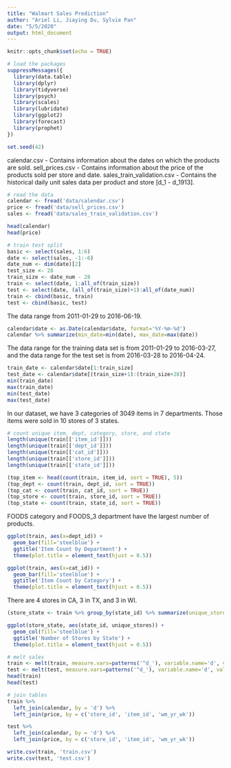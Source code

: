 ```yaml
---
title: "Walmart Sales Prediction"
author: "Ariel Li, Jiaying Du, Sylvie Pan"
date: "5/5/2020"
output: html_document
---
```


```r
knitr::opts_chunk$set(echo = TRUE)
```

```r
# load the packages
suppressMessages({
  library(data.table)
  library(dplyr)
  library(tidyverse)
  library(psych)
  library(scales)
  library(lubridate)
  library(ggplot2) 
  library(forecast) 
  library(prophet) 
})

set.seed(42)
```

calendar.csv - Contains information about the dates on which the products are sold.
sell_prices.csv - Contains information about the price of the products sold per store and date.
sales_train_validation.csv - Contains the historical daily unit sales data per product and store [d_1 - d_1913].

```r
# read the data
calendar <- fread('data/calendar.csv')
price <- fread('data/sell_prices.csv')
sales <- fread('data/sales_train_validation.csv')
```

```r
head(calendar)
head(price)
```

```r
# train test split
basic <- select(sales, 1:6)
date <- select(sales, -1:-6)
date_num <- dim(date)[2]
test_size <- 28
train_size <- date_num - 28
train <- select(date, 1:all_of(train_size))
test <- select(date, (all_of(train_size)+1):all_of(date_num))
train <- cbind(basic, train)
test <- cbind(basic, test)
```

The data range from 2011-01-29 to 2016-06-19.
```r
calendar$date <- as.Date(calendar$date, format='%Y-%m-%d')
calendar %>% summarize(min_date=min(date), max_date=max(date))
```

The data range for the training data set is from 2011-01-29 to 2016-03-27, and the data range for the test set is from 2016-03-28 to 2016-04-24.
```r
train_date <- calendar$date[1:train_size]
test_date <- calendar$date[(train_size+1):(train_size+28)]
min(train_date)
max(train_date)
min(test_date)
max(test_date)
```

In our dataset, we have 3 categories of 3049 items in 7 departments. Those items were sold in 10 stores of 3 states.
```r
# count unique item, dept, category, store, and state
length(unique(train[['item_id']]))
length(unique(train[['dept_id']]))
length(unique(train[['cat_id']]))
length(unique(train[['store_id']]))
length(unique(train[['state_id']]))
```

```r
(top_item <- head(count(train, item_id, sort = TRUE), 5))
(top_dept <- count(train, dept_id, sort = TRUE))
(top_cat <- count(train, cat_id, sort = TRUE))
(top_store <- count(train, store_id, sort = TRUE))
(top_state <- count(train, state_id, sort = TRUE))
```

FOODS category and FOODS_3 department have the largest number of products.
```r
ggplot(train, aes(x=dept_id)) +
  geom_bar(fill='steelblue') + 
  ggtitle('Item Count by Department') +
  theme(plot.title = element_text(hjust = 0.5))

ggplot(train, aes(x=cat_id)) +
  geom_bar(fill='steelblue') + 
  ggtitle('Item Count by Category') +
  theme(plot.title = element_text(hjust = 0.5))
```

There are 4 stores in CA, 3 in TX, and 3 in WI.
```r
(store_state <- train %>% group_by(state_id) %>% summarize(unique_stores=n_distinct(store_id)))

ggplot(store_state, aes(state_id, unique_stores)) +
  geom_col(fill='steelblue') + 
  ggtitle('Number of Stores by State') +
  theme(plot.title = element_text(hjust = 0.5))
```

```r
# melt sales
train <- melt(train, measure.vars=patterns('^d_'), variable.name='d', value.name='sales')
test <- melt(test, measure.vars=patterns('^d_'), variable.name='d', value.name='sales')
head(train)
head(test)
```

```r
# join tables
train %>% 
  left_join(calendar, by = 'd') %>% 
  left_join(price, by = c('store_id', 'item_id', 'wm_yr_wk'))

test %>% 
  left_join(calendar, by = 'd') %>% 
  left_join(price, by = c('store_id', 'item_id', 'wm_yr_wk'))
```

```r
write.csv(train, 'train.csv')
write.csv(test, 'test.csv')
```




